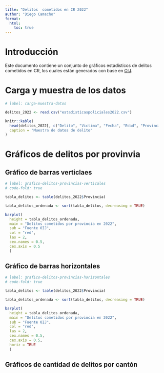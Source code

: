 ---
title: "Delitos  cometidos en CR 2022"
author: "Diego Camacho"
format:
  html: 
    toc: true
---

# Introducción
Este documento contiene un conjunto de gráficos 
estadisticos de delitos cometidos en CR, los
cuales están generados con base en [OIJ](https://sitiooij.poder-judicial.go.cr/index.php/ayuda/servicios-policiales/servicios-a-organizaciones/indice-de-transparencia-del-sector-publico-costarricense/datos-abiertos).

# Carga y muestra de los datos
```{r}
# label: carga-muestra-datos

delitos_2022 <- read.csv("estadisticaspoliciales2022.csv")

knitr::kable(
  head(delitos_2022[, c("Delito", "Victima", "Fecha", "Edad", "Provincia")]), 
  caption = "Muestra de datos de delito"
)

```

# Gráficos de delitos por provinvia

## Gráfico de barras verticlaes

```{r}
# label: grafico-delitos-provincias-verticales
# code-fold: true

tabla_delitos <- table(delitos_2022$Provincia)

tabla_delitos_ordenada <- sort(tabla_delitos, decreasing = TRUE)

barplot(
  height = tabla_delitos_ordenada,
  main = "Delitos cometidos por provincia en 2022",
  sub = "Fuente OIJ",
  col = "red",
  las = 2,
  cex.names = 0.5,
  cex.axis = 0.5
  )
```


## Gráfico de barras horizontales

```{r}
# label: grafico-delitos-provincias-horizontales
# code-fold: true

tabla_delitos <- table(delitos_2022$Provincia)

tabla_delitos_ordenada <- sort(tabla_delitos, decreasing = TRUE)

barplot(
  height = tabla_delitos_ordenada,
  main = "Delitos cometidos por provincia en 2022",
  sub = "Fuente OIJ",
  col = "red",
  las = 2,
  cex.names = 0.5,
  cex.axis = 0.5,
  horiz = TRUE
  )
```
## Gráficos de cantidad de delitos por cantón

